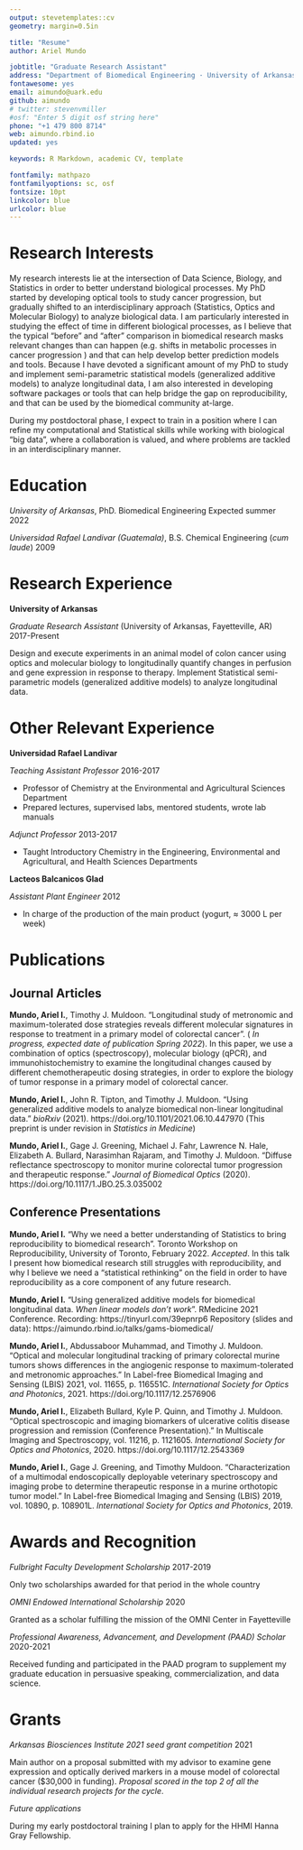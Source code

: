 ```yaml
---
output: stevetemplates::cv
geometry: margin=0.5in

title: "Resume"
author: Ariel Mundo

jobtitle: "Graduate Research Assistant"
address: "Department of Biomedical Engineering · University of Arkansas · Fayetteville, AR"
fontawesome: yes
email: aimundo@uark.edu
github: aimundo
# twitter: stevenvmiller
#osf: "Enter 5 digit osf string here"
phone: "+1 479 800 8714"
web: aimundo.rbind.io
updated: yes

keywords: R Markdown, academic CV, template

fontfamily: mathpazo
fontfamilyoptions: sc, osf
fontsize: 10pt
linkcolor: blue
urlcolor: blue
---
```


# Research Interests

My research interests lie at the intersection of Data Science, Biology, and Statistics in order to better understand biological processes. My PhD started by developing optical tools to study cancer progression, but gradually shifted to an interdisciplinary approach (Statistics, Optics and Molecular Biology) to analyze biological data. I am particularly interested in studying the effect of time in different biological processes, as I believe that the typical "before" and "after" comparison in biomedical research masks relevant changes than can happen (e.g. shifts in metabolic processes in cancer progression ) and that can help develop better prediction models and tools.  Because I have devoted a significant amount of my PhD to study and implement semi-parametric statistical models (generalized additive models) to analyze longitudinal data, I am also interested in developing software packages or tools that can help bridge the gap on reproducibility, and that can be used by the biomedical community at-large. 

During my postdoctoral phase, I expect to train in a position where I can refine my computational and Statistical skills while working with biological "big data", where a collaboration is valued, and where problems are tackled in an interdisciplinary manner. 

# Education

*University of Arkansas*, PhD. Biomedical Engineering \hfill Expected summer 2022

*Universidad Rafael Landivar (Guatemala)*, B.S. Chemical Engineering (_cum laude_) \hfill 2009


# Research Experience

**University of Arkansas**

_Graduate Research Assistant_ (University of Arkansas, Fayetteville, AR) \hfill 2017-Present

Design and execute experiments in an animal model of colon cancer using optics and molecular biology to longitudinally quantify changes in perfusion and gene expression in response to therapy. Implement Statistical semi-parametric models (generalized additive models) to analyze longitudinal data.

# Other Relevant Experience

**Universidad Rafael Landivar**

_Teaching Assistant Professor_  \hfill 2016-2017

- Professor of Chemistry at the Environmental and Agricultural Sciences Department
- Prepared lectures, supervised labs, mentored students, wrote lab manuals

_Adjunct Professor_ \hfill 2013-2017

- Taught Introductory Chemistry in the Engineering, Environmental and Agricultural, and Health Sciences Departments

**Lacteos Balcanicos Glad**

_Assistant Plant Engineer_ \hfill 2012

- In charge of the production of the main product (yogurt, $\approx$ 3000 L per week)

# Publications
## Journal Articles

**Mundo, Ariel I.**, Timothy J. Muldoon. "Longitudinal study of metronomic and maximum-tolerated dose strategies reveals different molecular signatures in response to treatment in a primary model of colorectal cancer". ( _In progress, expected date of publication Spring 2022_). In this paper, we use a combination of optics (spectroscopy), molecular biology (qPCR), and immunohistochemistry to examine the longitudinal changes caused by different chemotherapeutic dosing strategies, in order to explore the biology of tumor response in a primary model of colorectal cancer.  

**Mundo, Ariel I.**, John R. Tipton, and Timothy J. Muldoon. "Using generalized additive models to analyze biomedical non-linear longitudinal data." _bioRxiv_ (2021). https://doi.org/10.1101/2021.06.10.447970 (This preprint is under revision in _Statistics in Medicine_)

**Mundo, Ariel I.**, Gage J. Greening, Michael J. Fahr, Lawrence N. Hale, Elizabeth A. Bullard, Narasimhan Rajaram, and Timothy J. Muldoon. "Diffuse reflectance spectroscopy to monitor murine colorectal tumor progression and therapeutic response." _Journal of Biomedical Optics_ (2020). https://doi.org/10.1117/1.JBO.25.3.035002


## Conference Presentations

**Mundo, Ariel I.** "Why we need a better understanding of Statistics to bring reproducibility to biomedical research". Toronto Workshop on Reproducibility, University of Toronto, February 2022. _Accepted_. In this talk I present how biomedical research still struggles with reproducibility, and why I believe we need a "statistical rethinking" on the field in order to have reproducibility as a core component of any future research.

**Mundo, Ariel I.** "Using generalized additive models for biomedical longitudinal data. _When linear models don't work_". RMedicine 2021 Conference. Recording: https://tinyurl.com/39epnrp6 Repository (slides and data): https://aimundo.rbind.io/talks/gams-biomedical/

**Mundo, Ariel I.**, Abdussaboor Muhammad, and Timothy J. Muldoon. "Optical and molecular longitudinal tracking of primary colorectal murine tumors shows differences in the angiogenic response to maximum-tolerated and metronomic approaches." In Label-free Biomedical Imaging and Sensing (LBIS) 2021, vol. 11655, p. 116551C. _International Society for Optics and Photonics_, 2021. https://doi.org/10.1117/12.2576906

**Mundo, Ariel I.**, Elizabeth Bullard, Kyle P. Quinn, and Timothy J. Muldoon. "Optical spectroscopic and imaging biomarkers of ulcerative colitis disease progression and remission (Conference Presentation)." In Multiscale Imaging and Spectroscopy, vol. 11216, p. 1121605. _International Society for Optics and Photonics_, 2020. https://doi.org/10.1117/12.2543369

**Mundo, Ariel I.**, Gage J. Greening, and Timothy Muldoon. "Characterization of a multimodal endoscopically deployable veterinary spectroscopy and imaging probe to determine therapeutic response in a murine orthotopic tumor model." In Label-free Biomedical Imaging and Sensing (LBIS) 2019, vol. 10890, p. 108901L. _International Society for Optics and Photonics_, 2019.


# Awards and Recognition

_Fulbright Faculty Development Scholarship_ \hfill 2017-2019

Only two scholarships awarded for that period in the whole country

_OMNI Endowed International Scholarship_ \hfill 2020

Granted as a scholar fulfilling the mission of the OMNI Center in Fayetteville

_Professional Awareness, Advancement, and Development (PAAD) Scholar_ \hfill 2020-2021
 
 Received funding and participated in the PAAD program to supplement my graduate education in persuasive speaking, commercialization, and data science.
 
# Grants

_Arkansas Biosciences Institute 2021 seed grant competition _ \hfill 2021

Main author on a proposal submitted with my advisor to examine gene expression and optically derived markers in a mouse model of colorectal cancer ($30,000 in funding). _Proposal scored in the top 2 of all the individual research projects for the cycle_.


_Future applications_

During my early postdoctoral training I plan to apply for the HHMI Hanna Gray Fellowship.

